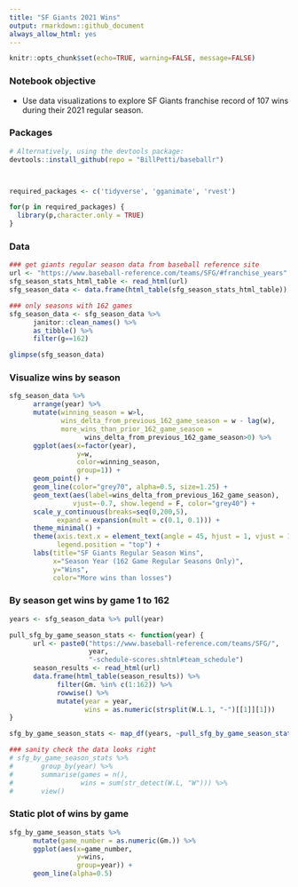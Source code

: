 ```yaml
---
title: "SF Giants 2021 Wins"
output: rmarkdown::github_document
always_allow_html: yes
---
```


```r
knitr::opts_chunk$set(echo=TRUE, warning=FALSE, message=FALSE)
```

### Notebook objective
- Use data visualizations to explore SF Giants franchise record of 107 wins during their 2021 regular season.

###  Packages
```r
# Alternatively, using the devtools package:
devtools::install_github(repo = "BillPetti/baseballr")



required_packages <- c('tidyverse', 'gganimate', 'rvest')

for(p in required_packages) {
  library(p,character.only = TRUE)
}
```


### Data
```r
### get giants regular season data from baseball reference site
url <- "https://www.baseball-reference.com/teams/SFG/#franchise_years"
sfg_season_stats_html_table <- read_html(url)
sfg_season_data <- data.frame(html_table(sfg_season_stats_html_table))

### only seasons with 162 games 
sfg_season_data <- sfg_season_data %>%
      janitor::clean_names() %>%
      as_tibble() %>%
      filter(g==162)

glimpse(sfg_season_data)
```

### Visualize wins by season
```r
sfg_season_data %>%
      arrange(year) %>%
      mutate(winning_season = w>l,
             wins_delta_from_previous_162_game_season = w - lag(w),
             more_wins_than_prior_162_game_season =                  
                   wins_delta_from_previous_162_game_season>0) %>%
      ggplot(aes(x=factor(year),
                 y=w,
                 color=winning_season,
                 group=1)) +
      geom_point() +
      geom_line(color="grey70", alpha=0.5, size=1.25) +
      geom_text(aes(label=wins_delta_from_previous_162_game_season), 
                vjust=-0.7, show.legend = F, color="grey40") +
      scale_y_continuous(breaks=seq(0,200,5),
            expand = expansion(mult = c(0.1, 0.1))) +
      theme_minimal() +
      theme(axis.text.x = element_text(angle = 45, hjust = 1, vjust = 1),
            legend.position = "top") +
      labs(title="SF Giants Regular Season Wins",
           x="Season Year (162 Game Regular Seasons Only)",
           y="Wins",
           color="More wins than losses")
```

### By season get wins by game 1 to 162
```r
years <- sfg_season_data %>% pull(year)

pull_sfg_by_game_season_stats <- function(year) {
      url <- paste0("https://www.baseball-reference.com/teams/SFG/",
                    year,
                    "-schedule-scores.shtml#team_schedule")
      season_results <- read_html(url)
      data.frame(html_table(season_results)) %>%
            filter(Gm. %in% c(1:162)) %>%
            rowwise() %>%
            mutate(year = year,
                   wins = as.numeric(strsplit(W.L.1, "-")[[1]][1]))
}

sfg_by_game_season_stats <- map_df(years, ~pull_sfg_by_game_season_stats(.))

### sanity check the data looks right
# sfg_by_game_season_stats %>%
#       group_by(year) %>%
#       summarise(games = n(),
#                 wins = sum(str_detect(W.L, "W"))) %>%
#       view()
```

### Static plot of wins by game
```r
sfg_by_game_season_stats %>%
      mutate(game_number = as.numeric(Gm.)) %>%
      ggplot(aes(x=game_number,
                 y=wins,
                 group=year)) +
      geom_line(alpha=0.5)
```




